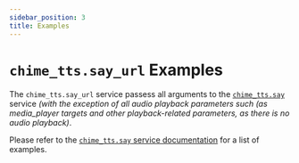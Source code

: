 ```yaml
---
sidebar_position: 3
title: Examples
---
```



# `chime_tts.say_url` Examples

The `chime_tts.say_url` service passess all arguments to the [`chime_tts.say`](../say-service/service) service _(with the exception of all audio playback parameters such (as media_player targets and other playback-related parameters, as there is no audio playback)_.

Please refer to the [`chime_tts.say` service documentation](../say-service/examples) for a list of examples.